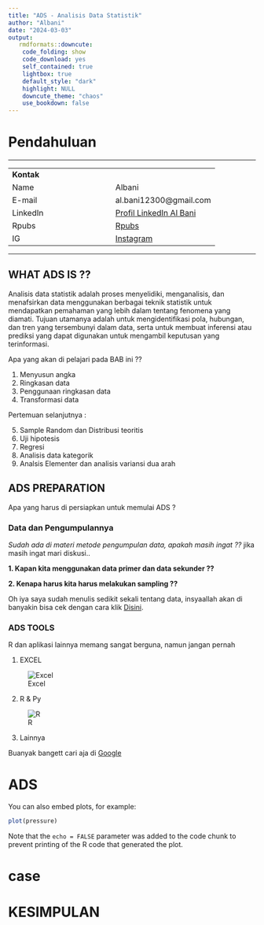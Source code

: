 ```yaml
---
title: "ADS - Analisis Data Statistik"
author: "Albani"
date: "2024-03-03"
output: 
   rmdformats::downcute:
    code_folding: show
    code_download: yes
    self_contained: true
    lightbox: true
    default_style: "dark"
    highlight: NULL
    downcute_theme: "chaos"
    use_bookdown: false
---
```


# Pendahuluan

****

|          |                     |
| :---     | :---                |
| **Kontak**   |                    |
| Name     | Albani              |
| E-mail   | al.bani12300@gmail.com   |
| LinkedIn | [Profil LinkedIn Al Bani](https://www.linkedin.com/in/al-bani-532b06294/) |
| Rpubs    |  [Rpubs](https://rpubs.com/albani88) |
| IG       |  [Instagram](https://www.instagram.com/b4n.88/) |

****

## WHAT ADS IS ??

Analisis data statistik adalah proses menyelidiki, menganalisis, dan menafsirkan data menggunakan berbagai teknik statistik untuk mendapatkan pemahaman yang lebih dalam tentang fenomena yang diamati. Tujuan utamanya adalah untuk mengidentifikasi pola, hubungan, dan tren yang tersembunyi dalam data, serta untuk membuat inferensi atau prediksi yang dapat digunakan untuk mengambil keputusan yang terinformasi. 


Apa yang akan di pelajari pada BAB ini ??

1. Menyusun angka
2. Ringkasan data
3. Penggunaan ringkasan data
4. Transformasi data

Pertemuan selanjutnya :

5. Sample Random dan Distribusi teoritis
6. Uji hipotesis
7. Regresi
8. Analisis data kategorik
9. Analsis Elementer dan analisis variansi dua arah

## ADS PREPARATION

Apa yang harus di persiapkan untuk memulai ADS ?

### Data dan Pengumpulannya

*Sudah ada di materi metode pengumpulan data, apakah masih ingat ??*
jika masih ingat mari diskusi..

**1. Kapan kita menggunakan data primer dan data sekunder ??**

**2. Kenapa harus kita harus melakukan sampling ??**

Oh iya saya sudah menulis sedikit sekali tentang data, insyaallah akan di banyakin bisa cek dengan cara klik [Disini](https://rpubs.com/albani88).

### ADS TOOLS

R dan aplikasi lainnya memang sangat berguna, namun jangan pernah 

1. EXCEL

![Excel](https://qph.cf2.quoracdn.net/main-qimg-5f3cdaf30fecc95bcb3af6c0055dac6d-lq)

2. R & Py

![R](https://dibimbing-cdn.sgp1.cdn.digitaloceanspaces.com/1664769291087-1_d-K19RVdGTl5_fqMRcFXjw.jpeg.webp)

3. Lainnya

Buanyak bangett cari aja di [Google](www.google.com)

# ADS

You can also embed plots, for example:

```r
plot(pressure)
```

Note that the `echo = FALSE` parameter was added to the code chunk to prevent printing of the R code that generated the plot.

# case


# KESIMPULAN


